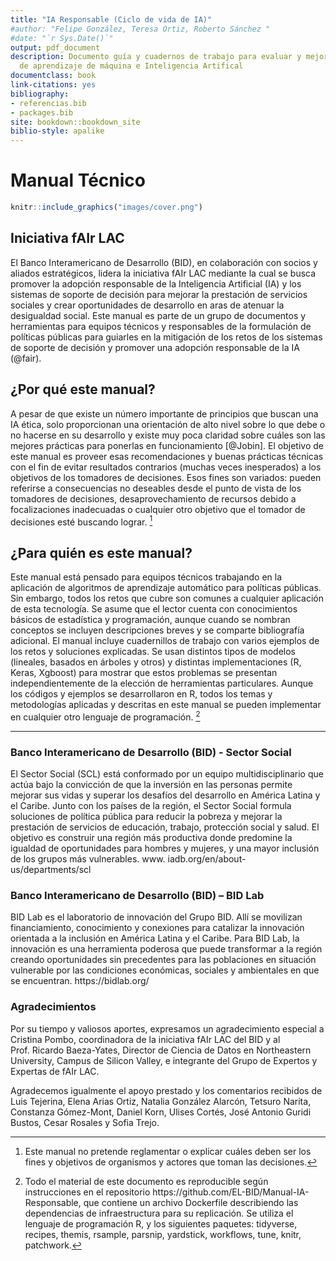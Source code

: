 ```yaml
--- 
title: "IA Responsable (Ciclo de vida de IA)"
#author: "Felipe González, Teresa Ortiz, Roberto Sánchez "
#date: "`r Sys.Date()`"
output: pdf_document
description: Documento guía y cuadernos de trabajo para evaluar y mejorar el uso responsable
  de aprendizaje de máquina e Inteligencia Artifical
documentclass: book
link-citations: yes
bibliography:
- referencias.bib
- packages.bib
site: bookdown::bookdown_site
biblio-style: apalike
---
```



# Manual Técnico {-}

```r
knitr::include_graphics("images/cover.png")
```


## Iniciativa fAIr LAC {-}

El Banco Interamericano de Desarrollo (BID), en colaboración con socios y aliados estratégicos, lidera la iniciativa fAIr LAC mediante la cual se busca promover la adopción responsable de la Inteligencia Artificial (IA) y los sistemas de soporte de decisión para mejorar la prestación de servicios sociales y crear oportunidades de desarrollo en aras de atenuar la desigualdad social. Este manual es parte de un grupo de documentos y herramientas para equipos técnicos y responsables de la formulación de políticas públicas para guiarles en la mitigación de los retos de los sistemas de soporte de decisión y promover una adopción responsable de la IA (@fair). 


## ¿Por qué este manual? {-}

A pesar de que existe un número importante de principios que buscan una IA ética, solo proporcionan una orientación de alto nivel sobre lo que debe o no hacerse en su desarrollo y existe muy poca claridad sobre cuáles son las mejores prácticas para ponerlas en funcionamiento [@Jobin]. El objetivo de este manual es proveer esas recomendaciones y buenas prácticas técnicas con el fin de evitar resultados contrarios (muchas veces inesperados) a los objetivos de los tomadores de decisiones.  Esos fines son variados: pueden referirse a consecuencias no deseables desde el punto de vista de los tomadores de decisiones, desaprovechamiento de recursos debido a focalizaciones inadecuadas o cualquier otro objetivo que el tomador de decisiones esté buscando lograr. ^[ Este manual no pretende reglamentar o explicar cuáles deben ser los fines y objetivos de organismos y actores que toman las decisiones.]


## ¿Para quién es este manual? {-}

Este manual está pensado para equipos técnicos trabajando en la aplicación de algoritmos de aprendizaje automático para políticas públicas. Sin embargo, todos los retos que cubre son comunes a cualquier aplicación de esta tecnología.  Se asume que el lector cuenta con conocimientos básicos de estadística y programación, aunque cuando se nombran conceptos se incluyen descripciones breves y se comparte bibliografía adicional. El manual incluye cuadernillos de trabajo con varios ejemplos de los retos y soluciones explicadas. Se usan distintos tipos de modelos (lineales, basados en árboles y otros) y distintas implementaciones (R, Keras, Xgboost) para mostrar que estos problemas se presentan independientemente de la elección de herramientas particulares. Aunque los códigos y ejemplos se desarrollaron en R, todos los temas y metodologías aplicadas y descritas en este manual se pueden implementar en cualquier otro lenguaje de programación. ^[Todo el material de este documento es reproducible según instrucciones en el repositorio https://github.com/EL-BID/Manual-IA-Responsable, que contiene un archivo Dockerfile describiendo las dependencias de infraestructura para su replicación. Se utiliza el lenguaje de programación R, y los siguientes paquetes: tidyverse, recipes, themis, rsample, parsnip, yardstick, workflows, tune, knitr, patchwork.]

***

### Banco Interamericano de Desarrollo (BID) - Sector Social {-}
El Sector Social (SCL) está conformado por un equipo multidisciplinario que actúa bajo la convicción de que la inversión en las personas permite mejorar sus vidas y superar los desafíos del desarrollo en América Latina y el Caribe. Junto con los países de la región, el Sector Social formula soluciones de política pública para reducir la pobreza y mejorar la prestación de servicios de educación, trabajo, protección social y salud. El objetivo es construir una región más productiva donde predomine la igualdad de oportunidades para hombres y mujeres, y una mayor inclusión de los grupos más vulnerables. www. iadb.org/en/about-us/departments/scl 

### Banco Interamericano de Desarrollo (BID) – BID Lab {-}
BID Lab es el laboratorio de innovación del Grupo BID. Allí se movilizan financiamiento, conocimiento y conexiones para catalizar la innovación orientada a la inclusión en América Latina y el Caribe. Para BID Lab, la innovación es una herramienta poderosa que puede transformar a la región creando oportunidades sin precedentes para las poblaciones en situación vulnerable por las condiciones económicas, sociales y ambientales en que se encuentran. https://bidlab.org/ 

### Agradecimientos {-}
Por su tiempo y valiosos aportes, expresamos un agradecimiento especial a Cristina Pombo, coordinadora de la iniciativa fAIr LAC del BID y al Prof. Ricardo Baeza-Yates, Director de Ciencia de Datos en Northeastern University, Campus de Silicon Valley, e integrante del Grupo de Expertos y Expertas de fAIr LAC.

Agradecemos igualmente el apoyo prestado y los comentarios recibidos de Luis Tejerina, Elena Arias Ortiz, Natalia González Alarcón, Tetsuro Narita, Constanza Gómez-Mont, Daniel Korn, Ulises Cortés, José Antonio Guridi Bustos, Cesar Rosales y Sofia Trejo.